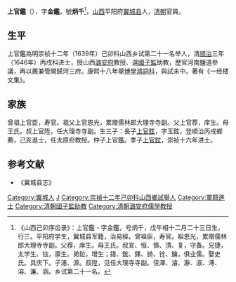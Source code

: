 '''上官鑑'''（{{bd|1619年||？|}}），字'''金鑑'''，號'''炳千'''<ref>《山西己卯序齿录》：上官鑑 - 字金鑑，号炳千，戊午相十二月二十三日生，行三。平阳府学生，翼城县军籍，治易經。曾祖臣，寿官。祖恩光，累赠儒林郎大理寺寺副。父荐，庠生。母王氏。叔宣、恒、慎、清、复，守备。兄捷，太学生、铉，廪生。弟鉝，增生；鍏、鋐、鐸、锜、铨、鑰，俱业儒。娶史氏。具庆下。子瀗、源。叔陞，见任大理寺寺副。侄澤、濬、瀞、淑、溥、溶、濂、涵。乡试第二十一名。</ref>，[[山西|山西]]平阳府[[翼城县|翼城县]]人，[[清朝|清朝]]官員。

== 生平 ==
上官鑑為明崇祯十二年（1639年）己卯科山西乡试第二十一名举人，清[[顺治|顺治]]三年（1646年）丙戌科进士，授山西[[潞安府|潞安府]]教授、選[[國子監|國子監]]助教，歷官河南鹽道參議，再以薦兼管開歸河三府。康熙十八年舉[[博學鴻詞科|博學鴻詞科]]，與試未中。著有《一经楼文集》。

==家族== 
曾祖上官臣，寿官。祖父上官恩光，累赠儒林郎大理寺寺副。父上官荐，庠生。母王氏。叔上官陞，任大理寺寺副。生三子：長子[[上官鉉|上官鉉]]，字玉鉉，登順治丙戌鄉薦，己亥進士，任太原府教授。仲子上官鑑。季子[[上官鉝|上官鉝]]，崇祯十六年进士。

==参考文献==
{{reflist}}
*《翼城县志》

{{順治三年丙戌科殿試金榜}}

{{Authority control}}

{{DEFAULTSORT:Shang上官}}
[[Category:翼城人|Category:翼城人]]
[[Category:上官姓|J]]
[[Category:崇禎十二年己卯科山西鄉試舉人|Category:崇禎十二年己卯科山西鄉試舉人]]
[[Category:軍籍進士|Category:軍籍進士]]
[[Category:清朝國子監助教|Category:清朝國子監助教]]
[[Category:清朝潞安府儒學教授|Category:清朝潞安府儒學教授]]


{{清朝官员小作品}}